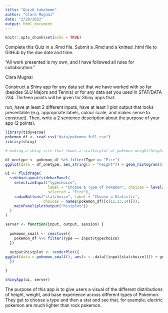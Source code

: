 ```yaml
---
title: "Quiz6_takehome"
author: "Clara Mugnai"
date: "2/28/2022"
output: html_document
---
```


```r
knitr::opts_chunk$set(echo = TRUE)
```
Complete this Quiz in a .Rmd file. Submit a .Rmd and a knitted .html file to GitHub by the due date and time.

“All work presented is my own, and I have followed all rules for collaboration.”

Clara Mugnai


Construct a Shiny app for any data set that we have worked with so far (besides SLU Majors and Tennis) or for any data set you used in STAT/DATA 234. Thirteen points will be given for Shiny apps that:

run,
have at least 2 different inputs,
have at least 1 plot output that looks presentable (e.g. appropriate labels, colour scale, and makes sense to construct).
Then, write a 2 sentence description about the purpose of your app (2 points).

```r
library(tidyverse)
pokemon_df <- read_csv("data/pokemon_full.csv")
library(shiny)

# making a shiny site that shows a scatterplot of pokemon weight/height/base experience vs. HP for a specific type. The user picks type and the y for the scatterplot

df_onetype <- pokemon_df %>% filter(Type == "Fire")
ggplot(data = df_onetype, aes_string(x = "height")) + geom_histogram(bins = 12)

ui <- fluidPage(
  sidebarLayout(sidebarPanel(
    selectizeInput("typechoice",
                   label = "Choose a Type of Pokemon", choices = levels(factor(pokemon_df$Type)),
                   selected = "Fire"),
    radioButtons("statchoice", label = "Choose a Statistic",
                 choices = names(pokemon_df)[c(12,13,14)])),
    mainPanel(plotOutput("histplot"))
  )
)

server <- function(input, output, session) {
  
  pokemon_small <- reactive({
    pokemon_df %>% filter(Type == input$typechoice)
  })
   
  output$histplot <- renderPlot({
ggplot(data = pokemon_small(), aes(x = .data[[input$statchoice]])) + geom_histogram(bins = 12, fill = "forestgreen", color = "purple")
  })

}

shinyApp(ui, server)
```

The purpose of this app is to give users a visual of the different distributions of height, weight, and base experience across different types of Pokemon. They get to choose a type and then a stat and see that, for example, electric pokemon are much lighter than rock pokemon. 

